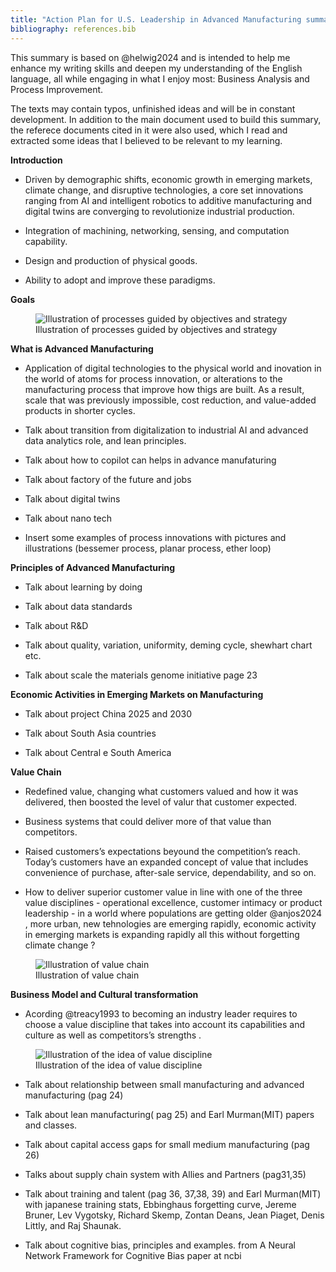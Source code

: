 ```yaml
---
title: "Action Plan for U.S. Leadership in Advanced Manufacturing summary"
bibliography: references.bib
---
```


This summary is based on @helwig2024 and is intended to help me enhance my writing skills and deepen my understanding of the English language, all while engaging in what I enjoy most: Business Analysis and Process Improvement.

The texts may contain typos, unfinished ideas and will be in constant development. In addition to the main document used to build this summary, the referece documents cited in it were also used, which I read and extracted some ideas that I believed to be relevant to my learning.

**Introduction**

-   Driven by demographic shifts, economic growth in emerging markets, climate change, and disruptive technologies, a core set innovations ranging from AI and intelligent robotics to additive manufacturing and digital twins are converging to revolutionize industrial production.

-   Integration of machining, networking, sensing, and computation capability.

-   Design and production of physical goods.

-   Ability to adopt and improve these paradigms.

**Goals**

![Illustration of processes guided by objectives and strategy](img/us_mfg_goals.png)

**What is Advanced Manufacturing**

-   Application of digital technologies to the physical world and inovation in the world of atoms for process innovation, or alterations to the manufacturing process that improve how thigs are built. As a result, scale that was previously impossible, cost reduction, and value-added products in shorter cycles.

-   Talk about transition from digitalization to industrial AI and advanced data analytics role, and lean principles.

-   Talk about how to copilot can helps in advance manufaturing

-   Talk about factory of the future and jobs

-   Talk about digital twins

-   Talk about nano tech

-   Insert some examples of process innovations with pictures and illustrations (bessemer process, planar process, ether loop)

**Principles of Advanced Manufacturing**

-   Talk about learning by doing

-   Talk about data standards

-   Talk about R&D

-   Talk about quality, variation, uniformity, deming cycle, shewhart chart etc.

-   Talk about scale the materials genome initiative page 23

**Economic Activities in Emerging Markets on Manufacturing**

-   Talk about project China 2025 and 2030

-   Talk about South Asia countries

-   Talk about Central e South America

**Value Chain**

-   Redefined value, changing what customers valued and how it was delivered, then boosted the level of valur that customer expected.

-   Business systems that could deliver more of that value than competitors.

-   Raised customers's expectations beyound the competition's reach. Today's customers have an expanded concept of value that includes convenience of purchase, after-sale service, dependability, and so on.

-   How to deliver superior customer value in line with one of the three value disciplines - operational excellence, customer intimacy or product leadership - in a world where populations are getting older @anjos2024 , more urban, new tehnologies are emerging rapidly, economic activity in emerging markets is expanding rapidly all this without forgetting climate change ?

![Illustration of value chain](img/new_world_value_chain.png)

**Business Model and Cultural transformation**

-   Acording @treacy1993 to becoming an industry leader requires to choose a value discipline that takes into account its capabilities and culture as well as competitors's strengths .

![Illustration of the idea of value discipline](img/prod_pred_stratg.png)

-   Talk about relationship between small manufacturing and advanced manufacturing (pag 24)

-   Talk about lean manufacturing( pag 25) and Earl Murman(MIT) papers and classes.

-   Talk about capital access gaps for small medium manufacturing (pag 26)

-   Talks about supply chain system with Allies and Partners (pag31,35)

-   Talk about training and talent (pag 36, 37,38, 39) and Earl Murman(MIT) with japanese training stats, Ebbinghaus forgetting curve, Jereme Bruner, Lev Vygotsky, Richard Skemp, Zontan Deans, Jean Piaget, Denis Littly, and Raj Shaunak.

-   Talk about cognitive bias, principles and examples. from A Neural Network Framework for Cognitive Bias paper at ncbi

